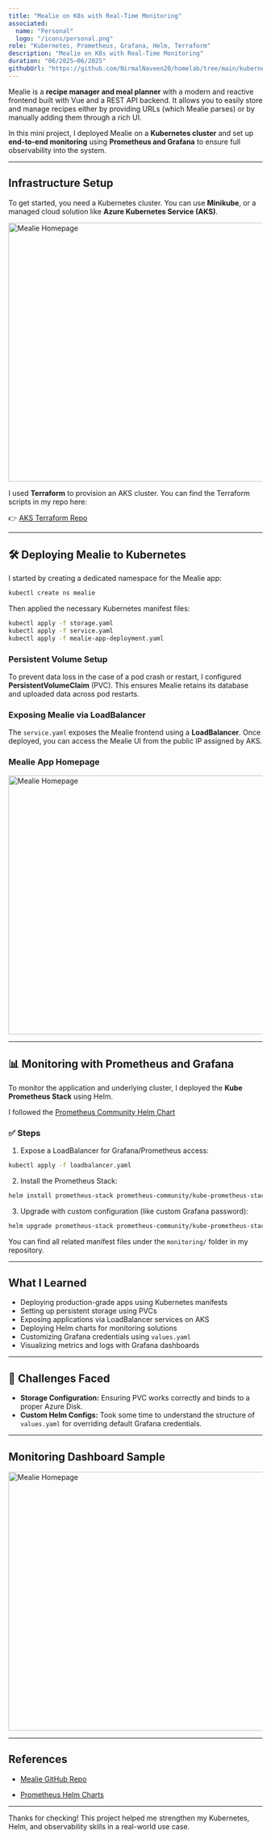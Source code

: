 ```yaml
---
title: "Mealie on K8s with Real-Time Monitoring"
associated:
  name: "Personal"
  logo: "/icons/personal.png"
role: "Kubernetes, Prometheus, Grafana, Helm, Terraform"
description: "Mealie on K8s with Real-Time Monitoring"
duration: "06/2025–06/2025"
githubUrl: "https://github.com/NirmalNaveen20/homelab/tree/main/kubernetes/mealie"
---
```


Mealie is a **recipe manager and meal planner** with a modern and reactive frontend built with Vue and a REST API backend. It allows you to easily store and manage recipes either by providing URLs (which Mealie parses) or by manually adding them through a rich UI.

In this mini project, I deployed Mealie on a **Kubernetes cluster** and set up **end-to-end monitoring** using **Prometheus and Grafana** to ensure full observability into the system.

---

## Infrastructure Setup

To get started, you need a Kubernetes cluster. You can use **Minikube**, or a managed cloud solution like **Azure Kubernetes Service (AKS)**.

<a href="/projects/project-mealie/aks-cluster.png" target="_blank" rel="noopener noreferrer">
  <img src="/projects/project-mealie/aks-cluster.png" alt="Mealie Homepage" width="512" height="512" style={{ cursor: 'zoom-in' }} />
</a>

I used **Terraform** to provision an AKS cluster. You can find the Terraform scripts in my repo here:

👉 <a href="https://github.com/NirmalNaveen20/homelab/tree/main/terraform/azure/aks-cluster" target="_blank" rel="noopener noreferrer">AKS Terraform Repo</a>

---

## 🛠️ Deploying Mealie to Kubernetes

I started by creating a dedicated namespace for the Mealie app:

```bash
kubectl create ns mealie
```

Then applied the necessary Kubernetes manifest files:

```bash
kubectl apply -f storage.yaml
kubectl apply -f service.yaml
kubectl apply -f mealie-app-deployment.yaml
```

### Persistent Volume Setup

To prevent data loss in the case of a pod crash or restart, I configured **PersistentVolumeClaim** (PVC). This ensures Mealie retains its database and uploaded data across pod restarts.

### Exposing Mealie via LoadBalancer

The `service.yaml` exposes the Mealie frontend using a **LoadBalancer**. Once deployed, you can access the Mealie UI from the public IP assigned by AKS.

### Mealie App Homepage

<a href="/projects/project-mealie/mealie-homepage.png" target="_blank" rel="noopener noreferrer">
  <img src="/projects/project-mealie/mealie-homepage.png" alt="Mealie Homepage" width="512" height="512" style={{ cursor: 'zoom-in' }} />
</a>



---

## 📊 Monitoring with Prometheus and Grafana

To monitor the application and underlying cluster, I deployed the **Kube Prometheus Stack** using Helm.

I followed the <a href="https://github.com/prometheus-community/helm-charts" target="_blank" rel="noopener noreferrer">Prometheus Community Helm Chart</a>



### ✅ Steps

1. Expose a LoadBalancer for Grafana/Prometheus access:
```bash
kubectl apply -f loadbalancer.yaml
```

2. Install the Prometheus Stack:
```bash
helm install prometheus-stack prometheus-community/kube-prometheus-stack   --namespace=monitoring --create-namespace
```

3. Upgrade with custom configuration (like custom Grafana password):
```bash
helm upgrade prometheus-stack prometheus-community/kube-prometheus-stack   --namespace=monitoring -f values.yaml
```

You can find all related manifest files under the `monitoring/` folder in my repository.

---

## What I Learned

- Deploying production-grade apps using Kubernetes manifests
- Setting up persistent storage using PVCs
- Exposing applications via LoadBalancer services on AKS
- Deploying Helm charts for monitoring solutions
- Customizing Grafana credentials using `values.yaml`
- Visualizing metrics and logs with Grafana dashboards

---

## 🧩 Challenges Faced

- **Storage Configuration:** Ensuring PVC works correctly and binds to a proper Azure Disk.
- **Custom Helm Configs:** Took some time to understand the structure of `values.yaml` for overriding default Grafana credentials.

---

## Monitoring Dashboard Sample


<a href="/projects/project-mealie/monitoringoverview.png" target="_blank" rel="noopener noreferrer">
  <img src="/projects/project-mealie/monitoringoverview.png" alt="Mealie Homepage" width="512" height="512" style={{ cursor: 'zoom-in' }} />
</a>



---

## References

- <a href="https://github.com/hay-kot/mealie" target="_blank" rel="noopener noreferrer">Mealie GitHub Repo</a>

- <a href="https://github.com/prometheus-community/helm-charts" target="_blank" rel="noopener noreferrer">Prometheus Helm Charts</a>

---

Thanks for checking! This project helped me strengthen my Kubernetes, Helm, and observability skills in a real-world use case.

